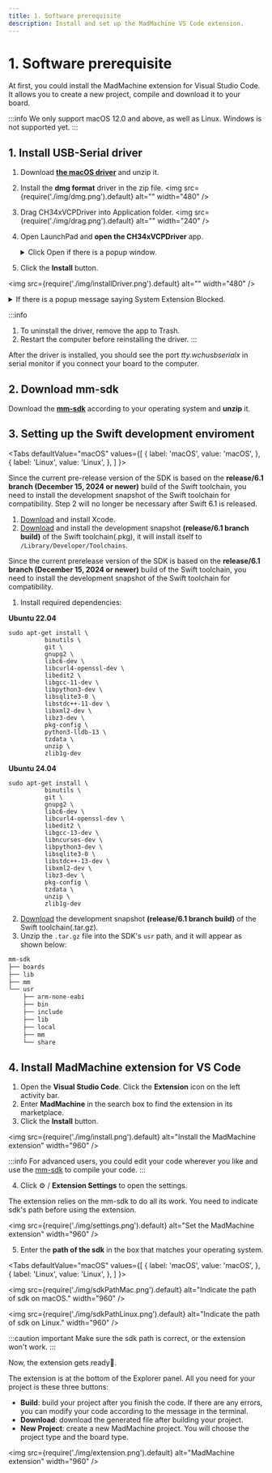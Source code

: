 ```yaml
---
title: 1. Software prerequisite
description: Install and set up the MadMachine VS Code extension.
---
```



# 1. Software prerequisite

At first, you could install the MadMachine extension for Visual Studio Code. It allows you to create a new project, compile and download it to your board. 

:::info
We only support macOS 12.0 and above, as well as Linux. Windows is not supported yet.
:::


<div className='row row--no-gutters'>
  <ReactPlayer
    url='https://youtu.be/B5H6tOMcefI?si=DtokZEP6EBhPz1EQ'
    controls={true}
  />
</div>


## 1. Install USB-Serial driver

1. Download **[the macOS driver](../../learn/preparation/img/CH341SER_MAC.ZIP)** and unzip it. 
2. Install the **dmg format** driver in the zip file. 
<img src={require('./img/dmg.png').default} alt="" width="480" />

3. Drag CH34xVCPDriver into Application folder.
<img src={require('./img/drag.png').default} alt="" width="240" />

4. Open LaunchPad and **open the CH34xVCPDriver** app. 

    <details>
      <summary> Click Open if there is a popup window. </summary>
      <img src={require('./img/openDriver.png').default} alt="" width="240" />
    </details>

5. Click the **Install** button.

  <img src={require('./img/installDriver.png').default} alt="" width="480" />

  <details>
    <summary> If there is a popup message saying System Extension Blocked. </summary>

  Click Open System Settings button.
  <img src={require('./img/openSystemSettings.png').default} alt="" width="240" />

  Click Allow.
  <img src={require('./img/allow.png').default} alt="" width="480" />

  The driver is installed successfully.
  <img src={require('./img/installed.png').default} alt="" width="240" />
  </details>

:::info
1. To uninstall the driver, remove the app to Trash.
2. Restart the computer before reinstalling the driver.
:::

After the driver is installed, you should see the port _tty.wchusbserialx_ in serial monitor if you connect your board to the computer.

## 2. Download mm-sdk

Download the **[mm-sdk](https://github.com/madmachineio/mm-sdk/releases/tag/1.1.0-alpha.9)** according to your operating system and **unzip** it.


## 3. Setting up the Swift development enviroment

<Tabs
  defaultValue="macOS"
  values={[
    { label: 'macOS', value: 'macOS', },
    { label: 'Linux', value: 'Linux', },
  ]
}>

<TabItem value="macOS">

Since the current pre-release version of the SDK is based on the **release/6.1 branch (December 15, 2024 or newer)** build of the Swift toolchain, you need to install the development snapshot of the Swift toolchain for compatibility. Step 2 will no longer be necessary after Swift 6.1 is released.

1. [Download](https://developer.apple.com/xcode) and install Xcode.
2. [Download](https://www.swift.org/install/macos) and install the development snapshot **(release/6.1 branch build)** of the Swift toolchain(.pkg), it will install itself to `/Library/Developer/Toolchains`.

</TabItem>

<TabItem value="Linux">

Since the current prerelease version of the SDK is based on the **release/6.1 branch (December 15, 2024 or newer)** build of the Swift toolchain, you need to install the development snapshot of the Swift toolchain for compatibility.

1. Install required dependencies:

**Ubuntu 22.04**
```shell
sudo apt-get install \
          binutils \
          git \
          gnupg2 \
          libc6-dev \
          libcurl4-openssl-dev \
          libedit2 \
          libgcc-11-dev \
          libpython3-dev \
          libsqlite3-0 \
          libstdc++-11-dev \
          libxml2-dev \
          libz3-dev \
          pkg-config \
          python3-lldb-13 \
          tzdata \
          unzip \
          zlib1g-dev
```

**Ubuntu 24.04**
```shell
sudo apt-get install \
          binutils \
          git \
          gnupg2 \
          libc6-dev \
          libcurl4-openssl-dev \
          libedit2 \
          libgcc-13-dev \
          libncurses-dev \
          libpython3-dev \
          libsqlite3-0 \
          libstdc++-13-dev \
          libxml2-dev \
          libz3-dev \
          pkg-config \
          tzdata \
          unzip \
          zlib1g-dev
```

2. [Download](https://www.swift.org/install/linux/ubuntu/22_04) the development snapshot **(release/6.1 branch build)** of the Swift toolchain(.tar.gz).
3. Unzip the `.tar.gz` file into the SDK's `usr` path, and it will appear as shown below:

```md
mm-sdk
├── boards
├── lib
├── mm
└── usr
    ├── arm-none-eabi
    ├── bin
    ├── include
    ├── lib
    ├── local
    ├── mm
    └── share
```

</TabItem>
</Tabs>


## 4. Install MadMachine extension for VS Code

1. Open the **Visual Studio Code**. Click the **Extension** icon on the left activity bar.
2. Enter **MadMachine** in the search box to find the extension in its marketplace.
3. Click the **Install** button. 

<img src={require('./img/install.png').default} alt="Install the MadMachine extension" width="960" />


:::info
For advanced users, you could edit your code wherever you like and use the [mm-sdk](../advanced/mm-sdk) to compile your code.
:::

4. Click ⚙️ / **Extension Settings** to open the settings.
  
  The extension relies on the mm-sdk to do all its work. You need to indicate sdk's path before using the extension.

<img src={require('./img/settings.png').default} alt="Set the MadMachine extension" width="960" />

5. Enter the **path of the sdk** in the box that matches your operating system.



<Tabs
  defaultValue="macOS"
  values={[
    { label: 'macOS', value: 'macOS', },
    { label: 'Linux', value: 'Linux', },
  ]
}>

<TabItem value="macOS">

<img src={require('./img/sdkPathMac.png').default} alt="Indicate the path of sdk on macOS." width="960" />

</TabItem>

<TabItem value="Linux">

<img src={require('./img/sdkPathLinux.png').default} alt="Indicate the path of sdk on Linux." width="960" />

</TabItem>
</Tabs>


:::caution important
Make sure the sdk path is correct, or the extension won't work.
:::

Now, the extension gets ready👏.

The extension is at the bottom of the Explorer panel. All you need for your project is these three buttons:

- **Build**: build your project after you finish the code. If there are any errors, you can modify your code according to the message in the terminal.
- **Download**: download the generated file after building your project.
- **New Project**: create a new MadMachine project. You will choose the project type and the board type.

<img src={require('./img/extension.png').default} alt="MadMachine extension" width="960" />